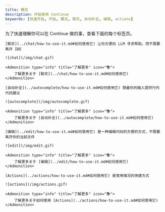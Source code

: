 ```yaml
---
title: 概览
description: 开始使用 Continue
keywords: [快速开始, 开始, 概览, 聊天, 自动补全, 编辑, actions]
---
```



为了快速理解你可以在 Continue 做的事，查看下面的每个标签页。

<Tabs>
  <TabItem value="chat" label="聊天">

    [聊天](../chat/how-to-use-it.md#如何使用它) 让你方便向 LLM 寻求帮助，而不需要离开 IDE

    ![chat](/img/chat.gif)

    <Admonition type="info" title="了解更多" icon="📚">
        了解更多关于 [聊天](../chat/how-to-use-it.md#如何使用它)
    </Admonition>

  </TabItem>
  <TabItem value="autocomplete" label="自动补全">

    [自动补全](../autocomplete/how-to-use-it.md#如何使用它) 随着你的输入提供行内代码建议

    ![autocomplete](/img/autocomplete.gif)

    <Admonition type="info" title="了解更多" icon="📚">
        了解更多关于 [自动补全](../autocomplete/how-to-use-it.md#如何使用它)
    </Admonition>

  </TabItem>
  <TabItem value="edit" label="编辑">

    [编辑](../edit/how-to-use-it.md#如何使用它) 是一种编辑代码的方便的方式，不需要离开你的当前文件

    ![edit](/img/edit.gif)

    <Admonition type="info" title="了解更多" icon="📚">
        了解更多关于 [编辑](../edit/how-to-use-it.md#如何使用它)
    </Admonition>

  </TabItem>
  <TabItem value="s" label="Actions">

    [Actions](../actions/how-to-use-it.md#如何使用它) 是常用情况的快捷方式

    ![actions](/img/actions.gif)

    <Admonition type="info" title="了解更多" icon="📚">
        了解更多关于如何使用 [Actions](../actions/how-to-use-it.md#如何使用它)
    </Admonition>

  </TabItem>
</Tabs>

